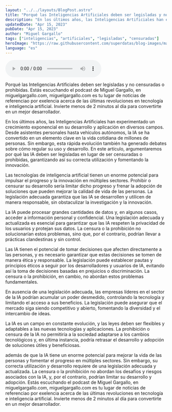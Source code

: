 ```yaml
---
layout: "../../layouts/BlogPost.astro"
title: "Porqué las Inteligencias Artificiales deben ser legisladas y no censuradas o prohibidas"
description: "En los últimos años, las Inteligencias Artificiales han experimentado un crecimiento exponencial en su desarrollo y aplicación en diversos campos."
updatedDate: "Apr 15, 2023"
pubDate: "Apr 15, 2023"
author: "Miguel Gargallo"
tags: ["inteligencias", "artificiales", "legisladas", "censuradas"]
heroImage: "https://raw.githubusercontent.com/superdatas/blog-images/main/generic/miguelgargalloblog.png"
language: "es"
---
```


<audio controls>
  <source src="https://github.com/superdatas/blog-audios/raw/main/041523/inteligencias-artificiales-legisladas-censuradas.wav" type="audio/wav" />
</audio> 

Porqué las Inteligencias Artificiales deben ser legisladas y no censuradas o prohibidas. Estás escuchando el podcast de Miguel Gargallo, en miguelgargallo.com, miguelgargallo.com es tu lugar de noticias de referenciao por exelencia acerca de las últimas revoluciones en tecnología e inteligencia artificial. Invierte menos de 2 minutos al día para convertirte en un mejor desarrollador.

En los últimos años, las Inteligencias Artificiales han experimentado un crecimiento exponencial en su desarrollo y aplicación en diversos campos. Desde asistentes personales hasta vehículos autónomos, la IA se ha convertido en un elemento clave en la vida cotidiana de millones de personas. Sin embargo, esta rápida evolución también ha generado debates sobre cómo regular su uso y desarrollo. En este artículo, argumentaremos por qué las IA deben ser legisladas en lugar de ser censuradas o prohibidas, garantizando así su correcta utilización y fomentando la innovación.

Las tecnologías de inteligencia artificial tienen un enorme potencial para impulsar el progreso y la innovación en múltiples sectores. Prohibir o censurar su desarrollo sería limitar dicho progreso y frenar la adopción de soluciones que pueden mejorar la calidad de vida de las personas. La legislación adecuada garantiza que las IA se desarrollen y utilicen de manera responsable, sin obstaculizar la investigación y la innovación.

La IA puede procesar grandes cantidades de datos y, en algunos casos, acceder a información personal y confidencial. Una legislación adecuada y actualizada es esencial para garantizar que las IA respeten la privacidad de los usuarios y protejan sus datos. La censura o la prohibición no solucionarían estos problemas, sino que, por el contrario, podrían llevar a prácticas clandestinas y sin control.

Las IA tienen el potencial de tomar decisiones que afecten directamente a las personas, y es necesario garantizar que estas decisiones se tomen de manera ética y responsable. La legislación puede establecer pautas y principios éticos a seguir por los desarrolladores y usuarios de IA, evitando así la toma de decisiones basadas en prejuicios o discriminación. La censura o la prohibición, en cambio, no abordan estos problemas fundamentales.

En ausencia de una legislación adecuada, las empresas líderes en el sector de la IA podrían acumular un poder desmedido, controlando la tecnología y limitando el acceso a sus beneficios. La legislación puede asegurar que el mercado siga siendo competitivo y abierto, fomentando la diversidad y el intercambio de ideas.

La IA es un campo en constante evolución, y las leyes deben ser flexibles y adaptables a las nuevas tecnologías y aplicaciones. La prohibición o censura de la IA no permitiría a la sociedad adaptarse a los cambios tecnológicos y, en última instancia, podría retrasar el desarrollo y adopción de soluciones útiles y beneficiosas.

además de que la IA tiene un enorme potencial para mejorar la vida de las personas y fomentar el progreso en múltiples sectores. Sin embargo, su correcta utilización y desarrollo requiere de una legislación adecuada y actualizada. La censura o la prohibición no abordan los desafíos y riesgos asociados con la IA, y, por el contrario, podrían limitar su desarrollo y adopción. Estás escuchando el podcast de Miguel Gargallo, en miguelgargallo.com, miguelgargallo.com es tu lugar de noticias de referenciao por exelencia acerca de las últimas revoluciones en tecnología e inteligencia artificial. Invierte menos de 2 minutos al día para convertirte en un mejor desarrollador.